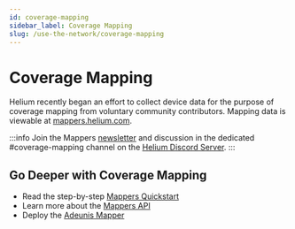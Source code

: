 ```yaml
---
id: coverage-mapping
sidebar_label: Coverage Mapping
slug: /use-the-network/coverage-mapping
---
```


# Coverage Mapping

Helium recently began an effort to collect device data for the purpose of
coverage mapping from voluntary community contributors. Mapping data is viewable
at [mappers.helium.com](https://mappers.helium.com/). 

:::info
Join the Mappers [newsletter](https://www.helium.com/mappers) and discussion in the dedicated #coverage-mapping channel on the [Helium Discord Server](https://discord.gg/helium).
:::

## Go Deeper with Coverage Mapping
* Read the step-by-step [Mappers Quickstart](/use-the-network/coverage-mapping/mappers-quickstart)
* Learn more about the [Mappers API](/use-the-network/coverage-mapping/mappers-api)
* Deploy the [Adeunis Mapper](/use-the-network/coverage-mapping/adeunis-mapper)
